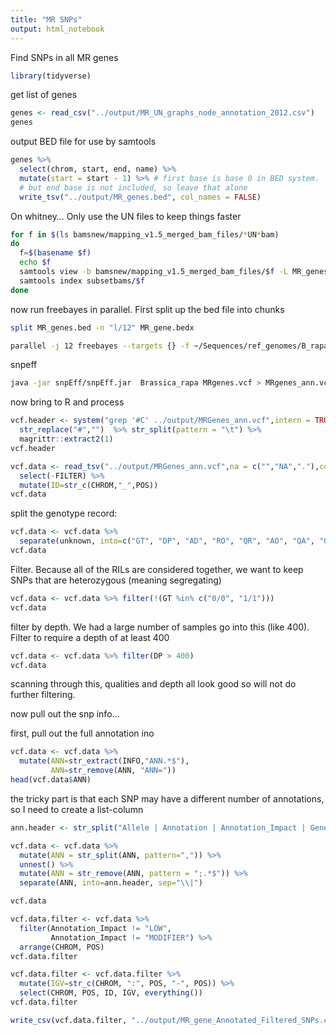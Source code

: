 ```yaml
---
title: "MR SNPs"
output: html_notebook
---
```


Find SNPs in all MR genes

```r
library(tidyverse)
```

get list of genes
```r
genes <- read_csv("../output/MR_UN_graphs_node_annotation_2012.csv")
genes
```

output BED file for use by samtools

```r
genes %>%
  select(chrom, start, end, name) %>%
  mutate(start = start - 1) %>% # first base is base 0 in BED system.
  # but end base is not included, so leave that alone
  write_tsv("../output/MR_genes.bed", col_names = FALSE)
```


On whitney...  Only use the UN files to keep things faster
```bash
for f in $(ls bamsnew/mapping_v1.5_merged_bam_files/*UN*bam)
do
  f=$(basename $f)
  echo $f
  samtools view -b bamsnew/mapping_v1.5_merged_bam_files/$f -L MR_genes.bed > subsetbams/$f
  samtools index subsetbams/$f
done
```

now run freebayes in parallel.  First split up the bed file into chunks

```bash
split MR_genes.bed -n "l/12" MR_gene.bedx
```


```bash
parallel -j 12 freebayes --targets {} -f ~/Sequences/ref_genomes/B_rapa/genome/V1.5/Brapa_sequence_v1.5.fa subsetbams/*.bam  ::: *.bedx* > MRgenes.vcf
```

snpeff
```bash
java -jar snpEff/snpEff.jar  Brassica_rapa MRgenes.vcf > MRgenes_ann.vcf
```

now bring to R and process

```R
vcf.header <- system("grep '#C' ../output/MRGenes_ann.vcf",intern = TRUE)  %>% 
  str_replace("#","")  %>% str_split(pattern = "\t") %>% 
  magrittr::extract2(1)
vcf.header
```

```r
vcf.data <- read_tsv("../output/MRGenes_ann.vcf",na = c("","NA","."),comment="#",col_names = vcf.header) %>%
  select(-FILTER) %>%
  mutate(ID=str_c(CHROM,"_",POS))
vcf.data
```

split the genotype record:
```r
vcf.data <- vcf.data %>%
  separate(unknown, into=c("GT", "DP", "AD", "RO", "QR", "AO", "QA", "GL"), convert = TRUE, sep=":")
vcf.data
```

Filter.  Because all of the RILs are considered together, we want to keep SNPs that are heterozygous (meaning segregating)
```r
vcf.data <- vcf.data %>% filter(!(GT %in% c("0/0", "1/1")))
vcf.data
```

filter by depth.  We had a large number of samples go into this (like 400).  Filter to require a depth of at least 400

```r
vcf.data <- vcf.data %>% filter(DP > 400)
vcf.data
```

scanning through this, qualities and depth all look good so will not do further filtering.

now pull out the snp info...

first, pull out the full annotation ino
```r
vcf.data <- vcf.data %>%
  mutate(ANN=str_extract(INFO,"ANN.*$"),
         ANN=str_remove(ANN, "ANN="))
head(vcf.data$ANN)
```

the tricky part is that each SNP may have a different number of annotations, so I need to create a list-column

```r
ann.header <- str_split("Allele | Annotation | Annotation_Impact | Gene_Name | Gene_ID | Feature_Type | Feature_ID | Transcript_BioType | Rank | HGVS.c | HGVS.p | cDNA.pos / cDNA.length | CDS.pos / CDS.length | AA.pos / AA.length | Distance | ERRORS / WARNINGS / INFO", pattern=fixed("|")) %>% magrittr::extract2(1) %>% str_remove_all(" ")

vcf.data <- vcf.data %>%
  mutate(ANN = str_split(ANN, pattern=",")) %>%
  unnest() %>%
  mutate(ANN = str_remove(ANN, pattern = ";.*$")) %>%
  separate(ANN, into=ann.header, sep="\\|")

vcf.data
```

```r
vcf.data.filter <- vcf.data %>% 
  filter(Annotation_Impact != "LOW",
         Annotation_Impact != "MODIFIER") %>%
  arrange(CHROM, POS)
vcf.data.filter
```

```r
vcf.data.filter <- vcf.data.filter %>% 
  mutate(IGV=str_c(CHROM, ":", POS, "-", POS)) %>%
  select(CHROM, POS, ID, IGV, everything())
vcf.data.filter
```

```r
write_csv(vcf.data.filter, "../output/MR_gene_Annotated_Filtered_SNPs.csv")
```

